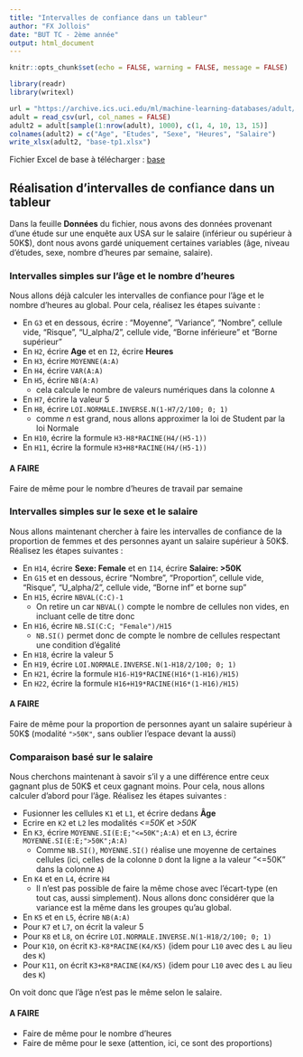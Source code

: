 ```yaml
---
title: "Intervalles de confiance dans un tableur"
author: "FX Jollois"
date: "BUT TC - 2ème année"
output: html_document
---
```


```r
knitr::opts_chunk$set(echo = FALSE, warning = FALSE, message = FALSE)
```

```r
library(readr)
library(writexl)

url = "https://archive.ics.uci.edu/ml/machine-learning-databases/adult/adult.data"
adult = read_csv(url, col_names = FALSE)
adult2 = adult[sample(1:nrow(adult), 1000), c(1, 4, 10, 13, 15)]
colnames(adult2) = c("Age", "Etudes", "Sexe", "Heures", "Salaire")
write_xlsx(adult2, "base-tp1.xlsx")
```

Fichier Excel de base à télécharger : [base](base-tp1.xlsx)

## Réalisation d'intervalles de confiance dans un tableur

Dans la feuille **Données** du fichier, nous avons des données provenant d'une étude sur une enquête aux USA sur le salaire (inférieur ou supérieur à 50K$), dont nous avons gardé uniquement certaines variables (âge, niveau d'études, sexe, nombre d'heures par semaine, salaire).

### Intervalles simples sur l'âge et le nombre d'heures

Nous allons déjà calculer les intervalles de confiance pour l'âge et le nombre d'heures au global. Pour cela, réalisez les étapes suivante :

- En `G3` et en dessous, écrire : "Moyenne", "Variance", "Nombre", cellule vide, "Risque", "U_alpha/2", cellule vide, "Borne inférieure" et "Borne supérieur"
- En `H2`, écrire **Age** et en `I2`, écrire **Heures**
- En `H3`, écrire `MOYENNE(A:A)`
- En `H4`, écrire `VAR(A:A)`
- En `H5`, écrire `NB(A:A)`
  - cela calcule le nombre de valeurs numériques dans la colonne `A`
- En `H7`, écrire la valeur $5$
- En `H8`, écrire `LOI.NORMALE.INVERSE.N(1-H7/2/100; 0; 1)`
  - comme $n$ est grand, nous allons approximer la loi de Student par la loi Normale
- En `H10`, écrire la formule `H3-H8*RACINE(H4/(H5-1))`
- En `H11`, écrire la formule `H3+H8*RACINE(H4/(H5-1))`

#### A FAIRE

Faire de même pour le nombre d'heures de travail par semaine

### Intervalles simples sur le sexe et le salaire

Nous allons maintenant chercher à faire les intervalles de confiance de la proportion de femmes et des personnes ayant un salaire supérieur à 50K$. Réalisez les étapes suivantes :

- En `H14`, écrire **Sexe: Female** et en `I14`, écrire **Salaire: >50K**
- En `G15` et en dessous, écrire "Nombre", "Proportion", cellule vide, "Risque", "U_alpha/2", cellule vide, "Borne inf" et borne sup"
- En `H15`, écrire `NBVAL(C:C)-1`
  - On retire un car `NBVAL()` compte le nombre de cellules non vides, en incluant celle de titre donc
- En `H16`, écrire `NB.SI(C:C; "Female")/H15`
  - `NB.SI()` permet donc de compte le nombre de cellules respectant une condition d'égalité
- En `H18`, écrire la valeur $5$
- En `H19`, écrire `LOI.NORMALE.INVERSE.N(1-H18/2/100; 0; 1)`
- En `H21`, écrire la formule `H16-H19*RACINE(H16*(1-H16)/H15)`
- En `H22`, écrire la formule `H16+H19*RACINE(H16*(1-H16)/H15)`

#### A FAIRE

Faire de même pour la proportion de personnes ayant un salaire supérieur à 50K$ (modalité `">50K"`, sans oublier l'espace devant la aussi)


### Comparaison basé sur le salaire

Nous cherchons maintenant à savoir s'il y a une différence entre ceux gagnant plus de 50K$ et ceux gagnant moins. Pour cela, nous allons calculer d'abord pour l'âge. Réalisez les étapes suivantes :

- Fusionner les cellules `K1` et `L1`, et écrire dedans **Âge**
- Ecrire en `K2` et `L2` les modalités *<=50K* et *>50K*
- En `K3`, écrire `MOYENNE.SI(E:E;"<=50K";A:A)` et en `L3`, écrire `MOYENNE.SI(E:E;">50K";A:A)`
  - Comme `NB.SI()`, `MOYENNE.SI()` réalise une moyenne de certaines cellules (ici, celles de la colonne `D` dont la ligne a la valeur "<=50K" dans la colonne `A`)
- En `K4` et en `L4`, écrire `H4`  
  - Il n'est pas possible de faire la même chose avec l'écart-type (en tout cas, aussi simplement). Nous allons donc considérer que la variance est la même dans les groupes qu'au global. 
- En `K5` et en `L5`, écrire `NB(A:A)`
- Pour `K7` et `L7`, on écrit la valeur $5$ 
- Pour `K8` et `L8`, on écrire `LOI.NORMALE.INVERSE.N(1-H18/2/100; 0; 1)`
- Pour `K10`, on écrit `K3-K8*RACINE(K4/K5)` (idem pour `L10` avec des `L` au lieu des `K`)
- Pour `K11`, on écrit `K3+K8*RACINE(K4/K5)` (idem pour `L10` avec des `L` au lieu des `K`)

On voit donc que l'âge n'est pas le même selon le salaire.

#### A FAIRE

- Faire de même pour le nombre d'heures
- Faire de même pour le sexe (attention, ici, ce sont des proportions)

